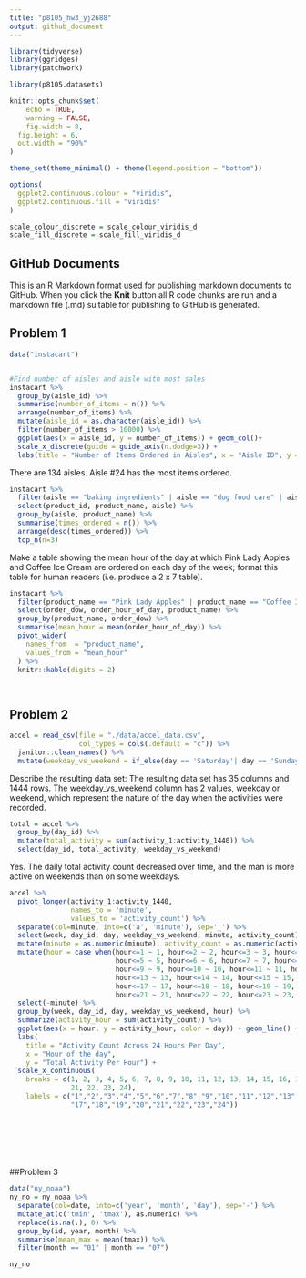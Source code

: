 ```yaml
---
title: "p8105_hw3_yj2688"
output: github_document
---
```


```r
library(tidyverse)
library(ggridges)
library(patchwork)

library(p8105.datasets)

knitr::opts_chunk$set(
	echo = TRUE,
	warning = FALSE,
	fig.width = 8, 
  fig.height = 6,
  out.width = "90%"
)

theme_set(theme_minimal() + theme(legend.position = "bottom"))

options(
  ggplot2.continuous.colour = "viridis",
  ggplot2.continuous.fill = "viridis"
)

scale_colour_discrete = scale_colour_viridis_d
scale_fill_discrete = scale_fill_viridis_d
```

## GitHub Documents

This is an R Markdown format used for publishing markdown documents to GitHub. When you click the **Knit** button all R code chunks are run and a markdown file (.md) suitable for publishing to GitHub is generated.

## Problem 1

```r

data("instacart")


#Find number of aisles and aisle with most sales
instacart %>% 
  group_by(aisle_id) %>% 
  summarise(number_of_items = n()) %>%
  arrange(number_of_items) %>% 
  mutate(aisle_id = as.character(aisle_id)) %>%
  filter(number_of_items > 10000) %>%
  ggplot(aes(x = aisle_id, y = number_of_items)) + geom_col()+
  scale_x_discrete(guide = guide_axis(n.dodge=3)) +
  labs(title = "Number of Items Ordered in Aisles", x = "Aisle ID", y = "Number of Items")

```
There are 134 aisles. Aisle #24 has the most items ordered. 

```r

instacart %>% 
  filter(aisle == "baking ingredients" | aisle == "dog food care" | aisle == "packaged vegetables fruits") %>%
  select(product_id, product_name, aisle) %>% 
  group_by(aisle, product_name) %>%
  summarise(times_ordered = n()) %>%
  arrange(desc(times_ordered)) %>% 
  top_n(n=3)


```

Make a table showing the mean hour of the day at which Pink Lady Apples and Coffee Ice Cream are ordered on each day of the week; format this table for human readers (i.e. produce a 2 x 7 table).

```r

instacart %>% 
  filter(product_name == "Pink Lady Apples" | product_name == "Coffee Ice Cream") %>%
  select(order_dow, order_hour_of_day, product_name) %>%
  group_by(product_name, order_dow) %>%
  summarise(mean_hour = mean(order_hour_of_day)) %>%
  pivot_wider(
    names_from  = "product_name",
    values_from = "mean_hour"
  ) %>%
  knitr::kable(digits = 2)

  

```

## Problem 2


```r
accel = read_csv(file = "./data/accel_data.csv", 
                 col_types = cols(.default = "c")) %>% 
  janitor::clean_names() %>%
  mutate(weekday_vs_weekend = if_else(day == 'Saturday'| day == 'Sunday', 'weekend', 'weekday'))

```

Describe the resulting data set: The resulting data set has 35 columns and 1444 rows. The weekday_vs_weekend column has 2 values, weekday or weekend, which represent the nature of the day when the activities were recorded. 

```r
total = accel %>% 
  group_by(day_id) %>%
  mutate(total_activity = sum(activity_1:activity_1440)) %>%
  select(day_id, total_activity, weekday_vs_weekend)
```

Yes. The daily total activity count decreased over time, and the man is more active on weekends than on some weekdays. 

```r
accel %>% 
  pivot_longer(activity_1:activity_1440, 
               names_to = 'minute',
               values_to = 'activity_count') %>%
  separate(col=minute, into=c('a', 'minute'), sep='_') %>%
  select(week, day_id, day, weekday_vs_weekend, minute, activity_count) %>%
  mutate(minute = as.numeric(minute), activity_count = as.numeric(activity_count), hour = minute/60) %>%
  mutate(hour = case_when(hour<=1 ~ 1, hour<=2 ~ 2, hour<=3 ~ 3, hour<=4 ~ 4,
                          hour<=5 ~ 5, hour<=6 ~ 6, hour<=7 ~ 7, hour<=8 ~ 8,
                          hour<=9 ~ 9, hour<=10 ~ 10, hour<=11 ~ 11, hour<=12 ~ 12,
                          hour<=13 ~ 13, hour<=14 ~ 14, hour<=15 ~ 15, hour<=16 ~ 16,
                          hour<=17 ~ 17, hour<=18 ~ 18, hour<=19 ~ 19, hour<=20 ~ 20,
                          hour<=21 ~ 21, hour<=22 ~ 22, hour<=23 ~ 23, hour<=24 ~ 24)) %>%
  select(-minute) %>%
  group_by(week, day_id, day, weekday_vs_weekend, hour) %>%
  summarize(activity_hour = sum(activity_count)) %>% 
  ggplot(aes(x = hour, y = activity_hour, color = day)) + geom_line() + 
  labs(
    title = "Activity Count Across 24 Hours Per Day",
    x = "Hour of the day",
    y = "Total Activity Per Hour") + 
  scale_x_continuous(
    breaks = c(1, 2, 3, 4, 5, 6, 7, 8, 9, 10, 11, 12, 13, 14, 15, 16, 17, 18, 19, 20,
               21, 22, 23, 24), 
    labels = c("1","2","3","4","5","6","7","8","9","10","11","12","13","14","15","16",
               "17","18","19","20","21","22","23","24"))

  
  
  

  
```

##Problem 3

```r

data("ny_noaa")
ny_no = ny_noaa %>% 
  separate(col=date, into=c('year', 'month', 'day'), sep='-') %>%
  mutate_at(c('tmin', 'tmax'), as.numeric) %>%
  replace(is.na(.), 0) %>% 
  group_by(id, year, month) %>% 
  summarise(mean_max = mean(tmax)) %>% 
  filter(month == "01" | month == "07")

ny_no
```